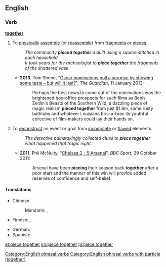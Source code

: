 ==English==

===Verb===
{{en-verb|head=[[piece]]|pieces|piecing|pieced}} '''[[together]]'''

# To [[physically]] [[assemble]] (or [[reassemble]]) from [[fragment]]s or [[piece]]s.
#: ''The community '''pieced together''' a quilt using a square stitched in each household.''
#: ''It took years for the archeologist to '''piece together''' the fragments of the shattered vase.''
#* '''2013''', Tom Shone, "[http://www.guardian.co.uk/film/filmblog/2013/jan/11/oscar-nominations-surprise-taste Oscar nominations pull a surprise by showing some taste – but will it last?]", ''The Guardian'', 11 January 2013:
#*: Perhaps the best news to come out of the nominations was the brightened box-office prospects for such films as Benh Zeitlin's Beasts of the Southern Wild, a dazzling piece of magic realism '''pieced together''' from just $1.8m, some rusty bathtubs and whatever Louisiana bric-a-brac its youthful collective of film-makers could lay their hands on.
# {{context|figuratively|lang=en}} To [[reconstruct]] an event or goal from [[incomplete]] or [[flawed]] elements.
#: ''The detective painstakingly collected clues to '''piece together''' what happened that tragic night.''
#* '''2011''', Phil McNulty, "[http://www.bbc.co.uk/sport/0/football/15413593 Chelsea 3 - 5 Arsenal]", ''BBC Sport'', 29 October 2011:
#*: Arsenal have been '''piecing''' their season back '''together''' after a poor start and the manner of this win will provide added reserves of confidence and self-belief. 

====Translations====
{{trans-top|to physically assemble from fragments or pieces}}
* Chinese: 
*: Mandarin: {{t|cmn|拼湊|sc=Hani}}, {{t|cmn|拼凑|tr=pīncòu|sc=Hani}}
* Finnish: {{t-|fi|[[liittää]] [[yhteen]]}}, {{t+|fi|yhdistää}}
{{trans-mid}}
* German: {{t-|de|zusammenfügen}}
* Spanish: {{t+|es|juntar}}
{{trans-bottom}}

{{trans-top|(''figuratively'') to reconstruct an event or goal from incomplete or flawed elements}}
{{trans-mid}}
{{trans-bottom}}

[[Category:English phrasal verbs]]
[[Category:English phrasal verbs with particle (together)]]

[[et:piece together]]
[[kn:piece together]]
[[pl:piece together]]